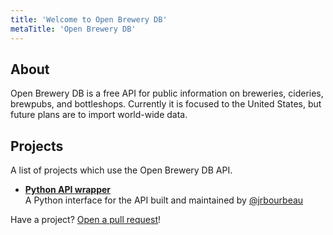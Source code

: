 ```yaml
---
title: 'Welcome to Open Brewery DB'
metaTitle: 'Open Brewery DB'
---
```


## About

Open Brewery DB is a free API for public information on breweries, cideries, brewpubs, and bottleshops. Currently it is focused to the United States, but future plans are to import world-wide data.

## Projects

A list of projects which use the Open Brewery DB API.

- **[Python API wrapper](https://github.com/jrbourbeau/openbrewerydb-python)**<br />
  A Python interface for the API built and maintained by [@jrbourbeau](https://github.com/jrbourbeau/)

Have a project? [Open a pull request](https://github.com/chrisjm/openbrewerydb-gatsby/tree/master/content/index.mdx)!
